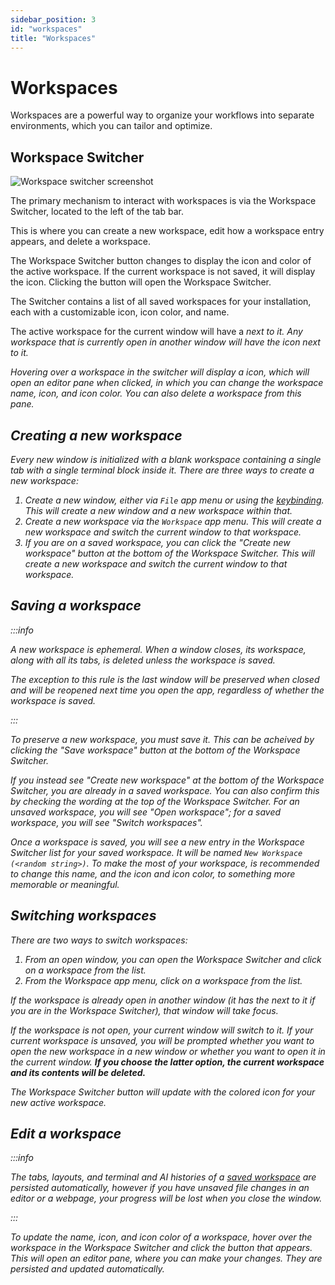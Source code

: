 ```yaml
---
sidebar_position: 3
id: "workspaces"
title: "Workspaces"
---
```



# Workspaces

Workspaces are a powerful way to organize your workflows into separate environments, which you can tailor and optimize.

## Workspace Switcher

![Workspace switcher screenshot](./img/workspace-switcher.png#right)

The primary mechanism to interact with workspaces is via the Workspace Switcher, located to the left of the tab bar.

This is where you can create a new workspace, edit how a workspace entry appears, and delete a workspace.

The Workspace Switcher button changes to display the icon and color of the active workspace. If the current workspace is not saved, it will display the <WorkspaceSVG/> icon. Clicking the button will open the Workspace Switcher.

The Switcher contains a list of all saved workspaces for your installation, each with a customizable icon, icon color, and name.

The active workspace for the current window will have a <i className="fa fa-sharp fa-check"/> next to it. Any workspace that is currently open in another window will have the <i className="fa fa-sharp fa-window"/> icon next to it.

Hovering over a workspace in the switcher will display a <i className="fa fa-sharp fa-pencil"/> icon, which will open an editor pane when clicked, in which you can change the workspace name, icon, and icon color. You can also delete a workspace from this pane.

## Creating a new workspace

Every new window is initialized with a blank workspace containing a single tab with a single terminal block inside it. There are three ways to create a new workspace:

1. Create a new window, either via `File` app menu or using the [keybinding](./keybindings.mdx#global-keybindings). This will create a new window and a new workspace within that.
2. Create a new workspace via the `Workspace` app menu. This will create a new workspace and switch the current window to that workspace.
3. If you are on a saved workspace, you can click the "Create new workspace" button at the bottom of the Workspace Switcher. This will create a new workspace and switch the current window to that workspace.

## Saving a workspace

:::info

A new workspace is ephemeral. When a window closes, its workspace, along with all its tabs, is deleted unless the workspace is saved.

The exception to this rule is the last window will be preserved when closed and will be reopened next time you open the app, regardless of whether the workspace is saved.

:::

To preserve a new workspace, you must save it. This can be acheived by clicking the "Save workspace" button at the bottom of the Workspace Switcher.

If you instead see "Create new workspace" at the bottom of the Workspace Switcher, you are already in a saved workspace. You can also confirm this by checking the wording at the top of the Workspace Switcher. For an unsaved workspace, you will see "Open workspace"; for a saved workspace, you will see "Switch workspaces".

Once a workspace is saved, you will see a new entry in the Workspace Switcher list for your saved workspace. It will be named `New Workspace (<random string>)`. To make the most of your workspace, is recommended to change this name, and the icon and icon color, to something more memorable or meaningful.

## Switching workspaces

There are two ways to switch workspaces:

1. From an open window, you can open the Workspace Switcher and click on a workspace from the list.
2. From the Workspace app menu, click on a workspace from the list.

If the workspace is already open in another window (it has the <i className="fa fa-sharp fa-window"/> next to it if you are in the Workspace Switcher), that window will take focus.

If the workspace is not open, your current window will switch to it. If your current workspace is unsaved, you will be prompted whether you want to open the new workspace in a new window or whether you want to open it in the current window. **If you choose the latter option, the current workspace and its contents will be deleted.**

The Workspace Switcher button will update with the colored icon for your new active workspace.

## Edit a workspace

:::info

The tabs, layouts, and terminal and AI histories of a [saved workspace](#saving-a-workspace) are persisted automatically, however if you have unsaved file changes in an editor or a webpage, your progress will be lost when you close the window.

:::

To update the name, icon, and icon color of a workspace, hover over the workspace in the Workspace Switcher and click the <i className="fa fa-sharp fa-pencil"/> button that appears. This will open an editor pane, where you can make your changes. They are persisted and updated automatically.
